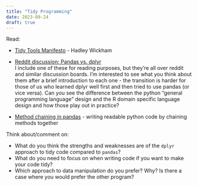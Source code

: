 ```yaml
---
title: "Tidy Programming"
date: 2023-09-24
draft: true
---
```


Read: 

- [Tidy Tools Manifesto](https://cran.r-project.org/web/packages/tidyverse/vignettes/manifesto.html) - Hadley Wickham

- [Reddit discussion: Pandas vs. dplyr](https://www.reddit.com/r/datascience/comments/pmzevl/tidyverse_equivalent_in_python/?rdt=65309)    
I include one of these for reading purposes, but they're all over reddit and similar discussion boards. I'm interested to see what you think about them after a brief introduction to each one - the transition is harder for those of us who learned dplyr well first and then tried to use pandas (or vice versa). Can you see the difference between the python "general programming language" design and the R domain specific language design and how those play out in practice?

- [Method chaining in pandas](https://tomaugspurger.net/posts/method-chaining/) - writing readable python code by chaining methods together



Think about/comment on: 

- What do you think the strengths and weaknesses are of the `dplyr` approach to tidy code compared to `pandas`?
- What do you need to focus on when writing code if you want to make your code tidy?
- Which approach to data manipulation do you prefer? Why? Is there a case where you would prefer the other program?
